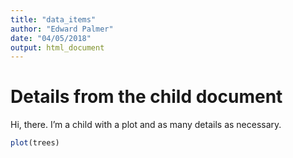 ```yaml
---
title: "data_items"
author: "Edward Palmer"
date: "04/05/2018"
output: html_document
---
```


# Details from the child document

Hi, there. I'm a child with a plot and as many details as necessary.

```r
plot(trees)
```
